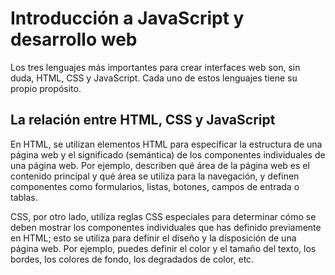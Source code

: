 # Introducción a JavaScript y desarrollo web

Los tres lenguajes más importantes para crear interfaces web son, sin duda, HTML, CSS y JavaScript. Cada uno de estos lenguajes tiene su propio propósito.

## La relación entre HTML, CSS y JavaScript

En HTML, se utilizan elementos HTML para especificar la estructura de una página web y el significado (semántica) de los componentes individuales de una página web. Por ejemplo, describen qué área de la página web es el contenido principal y qué área se utiliza para la navegación, y definen componentes como formularios, listas, botones, campos de entrada o tablas.

CSS, por otro lado, utiliza reglas CSS especiales para determinar cómo se deben mostrar los componentes individuales que has definido previamente en HTML; esto se utiliza para definir el diseño y la disposición de una página web. Por ejemplo, puedes definir el color y el tamaño del texto, los bordes, los colores de fondo, los degradados de color, etc.
